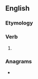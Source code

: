 ==English==

===Etymology===
{{suffix|dare|eth|lang=en}}

===Verb===
{{head|en|verb form}}

# {{en-archaic third-person singular of|dare}}

===Anagrams===
* {{anagrams|en|a=adehrt|Dehart|dearth|hatred|hetdar|thread}}